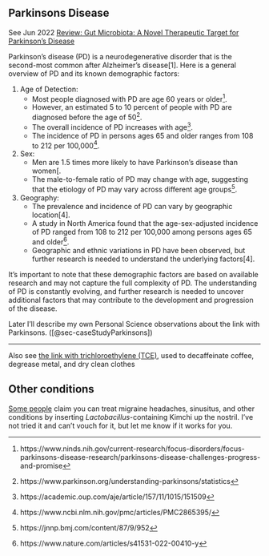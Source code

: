 



## Parkinsons Disease

See Jun 2022 [Review: Gut Microbiota: A Novel Therapeutic Target for Parkinson’s Disease](https://www.frontiersin.org/articles/10.3389/fimmu.2022.937555/full#B56)

Parkinson's disease (PD) is a neurodegenerative disorder that is the second-most common after Alzheimer's disease[1]. Here is a general overview of PD and its known demographic factors:

1. Age of Detection:
   - Most people diagnosed with PD are age 60 years or older^[https://www.ninds.nih.gov/current-research/focus-disorders/focus-parkinsons-disease-research/parkinsons-disease-challenges-progress-and-promise].
   - However, an estimated 5 to 10 percent of people with PD are diagnosed before the age of 50^[https://www.parkinson.org/understanding-parkinsons/statistics].
   - The overall incidence of PD increases with age^[https://academic.oup.com/aje/article/157/11/1015/151509].
   - The incidence of PD in persons ages 65 and older ranges from 108 to 212 per 100,000^[https://www.ncbi.nlm.nih.gov/pmc/articles/PMC2865395/].

2. Sex:
   - Men are 1.5 times more likely to have Parkinson's disease than women[.
   - The male-to-female ratio of PD may change with age, suggesting that the etiology of PD may vary across different age groups^[https://jnnp.bmj.com/content/87/9/952].

3. Geography:
   - The prevalence and incidence of PD can vary by geographic location[4].
   - A study in North America found that the age-sex-adjusted incidence of PD ranged from 108 to 212 per 100,000 among persons ages 65 and older^[https://www.nature.com/articles/s41531-022-00410-y].
   - Geographic and ethnic variations in PD have been observed, but further research is needed to understand the underlying factors[4].

It's important to note that these demographic factors are based on available research and may not capture the full complexity of PD. The understanding of PD is constantly evolving, and further research is needed to uncover additional factors that may contribute to the development and progression of the disease.

Later I'll describe my own Personal Science observations about the link with Parkinsons. ([@sec-caseStudyParkinsons])

***

Also see [the link with trichloroethylene (TCE)](https://scitechdaily.com/scientists-warn-common-cleaning-chemical-linked-to-500-increased-risk-of-parkinsons-disease/?expand_article=1), used to decaffeinate coffee, degrease metal, and dry clean clothes


## Other conditions

[Some people](https://lactobacto.com/sinusitis-treatment-summary/) claim you can treat migraine headaches, sinusitus, and other conditions by inserting *Lactobacillus*-containing Kimchi up the nostril. I've not tried it and can't vouch for it, but let me know if it works for you.
